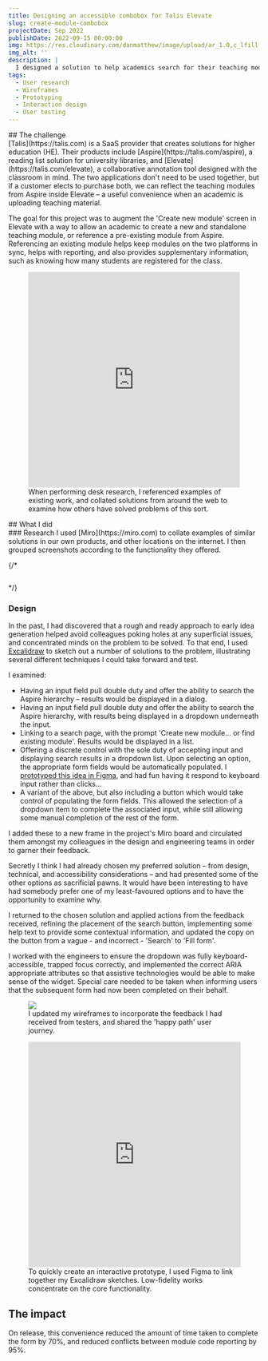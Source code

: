 ```yaml
---
title: Designing an accessible combobox for Talis Elevate
slug: create-module-combobox
projectDate: Sep 2022
publishDate: 2022-09-15 00:00:00
img: https://res.cloudinary.com/danmatthew/image/upload/ar_1.0,c_lfill,w_600/Case%20Study%20Assets/Module_combobox_____Talis_Elevate_-_Proposals_duzklp.webp
img_alt: ''
description: |
  I designed a solution to help academics search for their teaching modules, increasing productivity and reducing errors.
tags:
  - User research
  - Wireframes
  - Prototyping
  - Interaction design
  - User testing
---
```


<section>
## The challenge
<div>
[Talis](https://talis.com) is a SaaS provider that creates solutions for higher education (HE). Their products include [Aspire](https://talis.com/aspire), a reading list solution for university libraries, and [Elevate](https://talis.com/elevate), a collaborative annotation tool designed with the classroom in mind.
The two applications don't need to be used together, but if a customer elects to purchase both, we can reflect the teaching modules from Aspire inside Elevate – a useful convenience when an academic is uploading teaching material.

The goal for this project was to augment the 'Create new module' screen in Elevate with a way to allow an academic to create a new and standalone teaching module, or reference a pre-existing module from Aspire. Referencing an existing module helps keep modules on the two platforms in sync, helps with reporting, and also provides supplementary information, such as knowing how many students are registered for the class.
</div>
</section>

<figure>
<iframe width="100%" height="432" src="https://miro.com/app/live-embed/uXjVM3i-ejo=/?moveToViewport=3545,-1594,5940,3984&embedId=618161750554" frameborder="0" scrolling="no" allow="fullscreen; clipboard-read; clipboard-write" allowfullscreen title="Miro board featuring desk research and design proposals"></iframe>

<figcaption>When performing desk research, I referenced examples of existing work, and collated solutions from around the web to examine how others have solved problems of this sort.</figcaption>
</figure>

<section>
## What I did

<div>
### Research
I used [Miro](https://miro.com) to collate examples of similar solutions in our own products, and other locations on the internet. I then grouped screenshots according to the functionality they offered.

{/* <figure>
  <picture>
  <img src="https://res.cloudinary.com/danmatthew/image/upload/v1691590194/Case%20Study%20Assets/Module_combobox_____Talis_Elevate_-_Existing_work_e1zjnw.jpg" alt="" />
  </picture>

</figure> */}

### Design
In the past, I had discovered that a rough and ready approach to early idea generation helped avoid colleagues poking holes at any superficial issues, and concentrated minds on the problem to be solved. To that end, I used [Excalidraw](https://excalidraw.com) to sketch out a number of solutions to the problem, illustrating several different techniques I could take forward and test.

I examined:
- Having an input field pull double duty and offer the ability to search the Aspire hierarchy – results would be displayed in a dialog.
- Having an input field pull double duty and offer the ability to search the Aspire hierarchy, with results being displayed in a dropdown underneath the input.
- Linking to a search page, with the prompt 'Create new module… or find existing module'. Results would be displayed in a list.
- Offering a discrete control with the sole duty of accepting input and displaying search results in a dropdown list. Upon selecting an option, the appropriate form fields would be automatically populated. I [prototyped this idea in Figma](https://www.figma.com/proto/N1cqGBRBblddah5AdcdQEQ/Elevate%3A-Aspire-Module-Typeahead-Options?page-id=0%3A1&node-id=5-35&starting-point-node-id=2%3A6), and had fun having it respond to keyboard input rather than clicks…
- A variant of the above, but also including a button which would take control of populating the form fields. This allowed the selection of a dropdown item to complete the associated input, while still allowing some manual completion of the rest of the form.

I added these to a new frame in the project's Miro board and circulated them amongst my colleagues in the design and engineering teams in order to garner their feedback.

Secretly I think I had already chosen my preferred solution – from design, technical, and accessibility considerations – and had presented some of the other options as sacrificial pawns. It would have been interesting to have had somebody prefer one of my least-favoured options and to have the opportunity to examine why.

I returned to the chosen solution and applied actions from the feedback received, refining the placement of the search button, implementing some help text to provide some contextual information, and updated the copy on the button from a vague - and incorrect - 'Search' to 'Fill form'.

I worked with the engineers to ensure the dropdown was fully keyboard-accessible, trapped focus correctly, and implemented the correct ARIA appropriate attributes so that assistive technologies would be able to make sense of the widget. Special care needed to be taken when informing users that the subsequent form had now been completed on their behalf.
</div>
</section>



<figure>
<picture>
<img src="https://res.cloudinary.com/danmatthew/image/upload/v1691504000/Case%20Study%20Assets/Module_combobox_____Talis_Elevate_-_Proposal_cykge0.jpg" />
</picture>
<figcaption>I updated my wireframes to incorporate the feedback I had received from testers, and shared the 'happy path' user journey.</figcaption>
</figure>

<figure>
<iframe style="border: 1px solid rgba(0, 0, 0, 0.1);" width="100%" height="450" src="https://www.figma.com/embed?embed_host=share&url=https%3A%2F%2Fwww.figma.com%2Fproto%2FN1cqGBRBblddah5AdcdQEQ%2FElevate%253A-Aspire-Module-Typeahead-Options%3Fpage-id%3D0%253A1%26type%3Ddesign%26node-id%3D14-7%26viewport%3D124%252C391%252C0.15%26t%3DUIRyYj5Q5Xq2CLaV-1%26scaling%3Dmin-zoom%26starting-point-node-id%3D14%253A7%26show-proto-sidebar%3D1%26mode%3Ddesign" allowfullscreen></iframe>
<figcaption>To quickly create an interactive prototype, I used Figma to link together my Excalidraw sketches. Low-fidelity works concentrate on the core functionality.</figcaption>
</figure>


<section>

## The impact
<div>
On release, this convenience reduced the amount of time taken to complete the form by 70%, and reduced conflicts between module code reporting by 95%.
</div>
</section>
